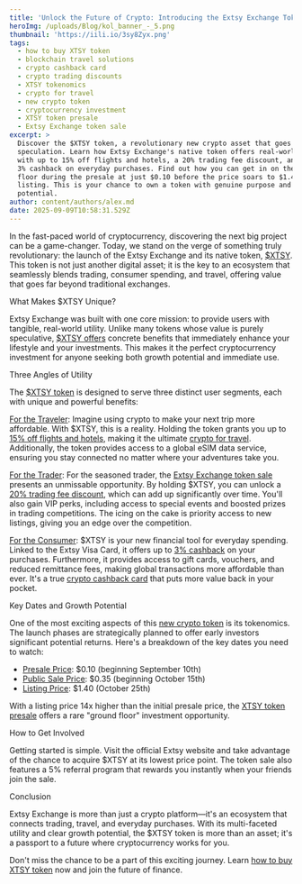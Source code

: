 ```yaml
---
title: 'Unlock the Future of Crypto: Introducing the Extsy Exchange Token ($XTSY)'
heroImg: /uploads/Blog/kol_banner_-_5.png
thumbnail: 'https://iili.io/3sy8Zyx.png'
tags:
  - how to buy XTSY token
  - blockchain travel solutions
  - crypto cashback card
  - crypto trading discounts
  - XTSY tokenomics
  - crypto for travel
  - new crypto token
  - cryptocurrency investment
  - XTSY token presale
  - Extsy Exchange token sale
excerpt: >
  Discover the $XTSY token, a revolutionary new crypto asset that goes beyond
  speculation. Learn how Extsy Exchange's native token offers real-world utility
  with up to 15% off flights and hotels, a 20% trading fee discount, and up to
  3% cashback on everyday purchases. Find out how you can get in on the ground
  floor during the presale at just $0.10 before the price soars to $1.40 upon
  listing. This is your chance to own a token with genuine purpose and massive
  potential.
author: content/authors/alex.md
date: 2025-09-09T10:58:31.529Z
---
```


In the fast-paced world of cryptocurrency, discovering the next big project can be a game-changer. Today, we stand on the verge of something truly revolutionary: the launch of the Extsy Exchange and its native token, [$XTSY](https://token.extsy.com?referral=ca3e59). This token is not just another digital asset; it is the key to an ecosystem that seamlessly blends trading, consumer spending, and travel, offering value that goes far beyond traditional exchanges.

What Makes $XTSY Unique?

Extsy Exchange was built with one core mission: to provide users with tangible, real-world utility. Unlike many tokens whose value is purely speculative, [$XTSY offers](https://token.extsy.com?referral=ca3e59) concrete benefits that immediately enhance your lifestyle and your investments. This makes it the perfect cryptocurrency investment for anyone seeking both growth potential and immediate use.

Three Angles of Utility

The [$XTSY token](https://token.extsy.com?referral=ca3e59) is designed to serve three distinct user segments, each with unique and powerful benefits:

[For the Traveler](https://token.extsy.com?referral=ca3e59): Imagine using crypto to make your next trip more affordable. With $XTSY, this is a reality. Holding the token grants you up to [15% off flights and hotels](https://token.extsy.com?referral=ca3e59), making it the ultimate [crypto for travel](https://token.extsy.com?referral=ca3e59). Additionally, the token provides access to a global eSIM data service, ensuring you stay connected no matter where your adventures take you.

[For the Trader](https://token.extsy.com?referral=ca3e59): For the seasoned trader, the [Extsy Exchange token sale](https://token.extsy.com?referral=ca3e59) presents an unmissable opportunity. By holding $XTSY, you can unlock a [20% trading fee discount](https://token.extsy.com?referral=ca3e59), which can add up significantly over time. You'll also gain VIP perks, including access to special events and boosted prizes in trading competitions. The icing on the cake is priority access to new listings, giving you an edge over the competition.

[For the Consumer](https://token.extsy.com?referral=ca3e59): $XTSY is your new financial tool for everyday spending. Linked to the Extsy Visa Card, it offers up to [3% cashback](https://token.extsy.com?referral=ca3e59) on your purchases. Furthermore, it provides access to gift cards, vouchers, and reduced remittance fees, making global transactions more affordable than ever. It's a true [crypto cashback card](https://token.extsy.com?referral=ca3e59) that puts more value back in your pocket.

Key Dates and Growth Potential

One of the most exciting aspects of this [new crypto token](https://token.extsy.com?referral=ca3e59) is its tokenomics. The launch phases are strategically planned to offer early investors significant potential returns. Here's a breakdown of the key dates you need to watch:

* [Presale Price](https://token.extsy.com?referral=ca3e59): $0.10 (beginning September 10th)
* [Public Sale Price](https://token.extsy.com?referral=ca3e59): $0.35 (beginning October 15th)
* [Listing Price](https://token.extsy.com?referral=ca3e59): $1.40 (October 25th)

With a listing price 14x higher than the initial presale price, the [XTSY token presale](https://token.extsy.com?referral=ca3e59) offers a rare "ground floor" investment opportunity.

How to Get Involved

Getting started is simple. Visit the official Extsy website and take advantage of the chance to acquire $XTSY at its lowest price point. The token sale also features a 5% referral program that rewards you instantly when your friends join the sale.

Conclusion

Extsy Exchange is more than just a crypto platform—it's an ecosystem that connects trading, travel, and everyday purchases. With its multi-faceted utility and clear growth potential, the $XTSY token is more than an asset; it's a passport to a future where cryptocurrency works for you.

Don't miss the chance to be a part of this exciting journey. Learn [how to buy XTSY token](https://token.extsy.com?referral=ca3e59) now and join the future of finance.
